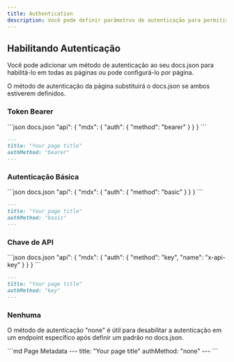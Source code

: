 ```yaml
---
title: Authentication
description: Você pode definir parâmetros de autenticação para permitir que os usuários usem suas chaves de API reais.
---
```


## Habilitando Autenticação

Você pode adicionar um método de autenticação ao seu docs.json para habilitá-lo em todas as páginas ou pode configurá-lo por página.

O método de autenticação da página substituirá o docs.json se ambos estiverem definidos.

### Token Bearer

<CodeGroup>
  ```json docs.json
  "api": {
      "mdx": {
        "auth": {
          "method": "bearer"
        }
      }
  }
  ```

  ```md Page Metadata
  ---
  title: "Your page title"
  authMethod: "bearer"
  ---
  ```
</CodeGroup>

### Autenticação Básica

<CodeGroup>
  ```json docs.json
  "api": {
      "mdx": {
        "auth": {
          "method": "basic"
        }
      }
  }
  ```

  ```md Page Metadata
  ---
  title: "Your page title"
  authMethod: "basic"
  ---
  ```
</CodeGroup>

### Chave de API

<CodeGroup>
  ```json docs.json
  "api": {
      "mdx": {
        "auth": {
          "method": "key",
          "name": "x-api-key"
        }
      }
  }
  ```

  ```md Page Metadata
  ---
  title: "Your page title"
  authMethod: "key"
  ---
  ```
</CodeGroup>

### Nenhuma

O método de autenticação "none" é útil para desabilitar a autenticação em um endpoint específico após definir um padrão no docs.json.

<CodeGroup>
  ```md Page Metadata
  ---
  title: "Your page title"
  authMethod: "none"
  ---
  ```
</CodeGroup>
